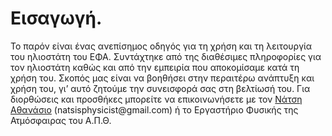 



\newpage

\ \
\vfill
\ \

# Εισαγωγή. {-#intro}

Το παρόν είναι ένας ανεπίσημος οδηγός για τη χρήση και τη λειτουργία του ηλιοστάτη του ΕΦΑ. Συντάχτηκε από της διαθέσιμες πληροφορίες για τον ηλιοστάτη καθώς και από την εμπειρία που αποκομίσαμε κατά τη χρήση του. Σκοπός μας είναι να βοηθήσει στην περαιτέρω ανάπτυξη και χρήση του, γι' αυτό ζητούμε την συνεισφορά σας στη βελτίωσή του. Για διορθώσεις και προσθήκες μπορείτε να επικοινωνήσετε με τον [Νάτση  Αθανάσιο](mailto:natsisphysicist@gmail.com) (natsisphysicist@gmail.com) ή το Εργαστήριο Φυσικής της Ατμόσφαιρας του Α.Π.Θ.

\ \
\vfill
\ \

